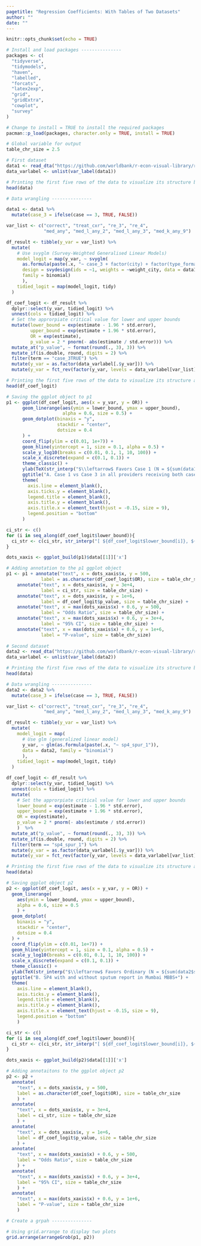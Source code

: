 ```yaml
---
pagetitle: "Regression Coefficients: With Tables of Two Datasets"
author: ""
date: ""
---
```


```r
knitr::opts_chunk$set(echo = TRUE)
```

```r
# Install and load packages ---------------
packages <- c(
  "tidyverse",
  "tidymodels",
  "haven",
  "labelled",
  "forcats",
  "latex2exp",
  "grid",
  "gridExtra",
  "cowplot",
  "survey"
)

# Change to install = TRUE to install the required packages
pacman::p_load(packages, character.only = TRUE, install = TRUE)

# Global variable for output
table_chr_size = 2.5

# First dataset
data1 <- read_dta("https://github.com/worldbank/r-econ-visual-library/raw/master/Library/Data/METable2data.dta")
data_varlabel <- unlist(var_label(data1))

# Printing the first five rows of the data to visualize its structure before data wrangling
head(data)

# Data wrangling ---------------

data1 <- data1 %>%
  mutate(case_3 = ifelse(case == 3, TRUE, FALSE))

var_list <- c("correct", "treat_cxr", "re_3", "re_4", 
              "med_any", "med_l_any_2", "med_l_any_3", "med_k_any_9")

df_result <- tibble(y_var = var_list) %>%
  mutate(
    # Use svyglm (Survey-Weighted Generalised Linear Models) 
    model_logit = map(y_var, ~ svyglm(
      as.formula(paste(.x, "~ case_3 + factor(city) + factor(type_formal)")), 
      design = svydesign(ids = ~1, weights = ~weight_city, data = data1), 
      family = binomial)
      ),
    tidied_logit = map(model_logit, tidy)
  )

df_coef_logit <- df_result %>%
  dplyr::select(y_var, tidied_logit) %>%
  unnest(cols = tidied_logit) %>%
  # Set the approrpiate critical value for lower and upper bounds
  mutate(lower_bound = exp(estimate - 1.96 * std.error),
         upper_bound = exp(estimate + 1.96 * std.error),
         OR = exp(estimate),
         p_value = 2 * pnorm(- abs(estimate / std.error))) %>%
  mutate_at("p_value", ~ format(round(., 3), 3)) %>%
  mutate_if(is.double, round, digits = 2) %>%
  filter(term == "case_3TRUE") %>%
  mutate(y_var = as.factor(data_varlabel[.$y_var])) %>%
  mutate(y_var = fct_rev(factor(y_var, levels = data_varlabel[var_list])))

# Printing the first five rows of the data to visualize its structure after data wrangling
head(df_coef_logit)

# Saving the ggplot object to p1
p1 <- ggplot(df_coef_logit, aes(x = y_var, y = OR)) + 
      geom_linerange(aes(ymin = lower_bound, ymax = upper_bound), 
                     alpha = 0.6, size = 0.5) +
      geom_dotplot(binaxis = "y", 
                   stackdir = "center",
                   dotsize = 0.4
      ) +
      coord_flip(ylim = c(0.01, 1e+7)) +
      geom_hline(yintercept = 1, size = 0.1, alpha = 0.5) +
      scale_y_log10(breaks = c(0.01, 0.1, 1, 10, 100)) +
      scale_x_discrete(expand = c(0.1, 0.1)) +
      theme_classic() +
      ylab(TeX(str_interp("$\\leftarrow$ Favors Case 1 (N = ${sum(data1$case_3 == FALSE)}) $\\;\\;\\;\\;\\;\\;$  Favors Privte  (N = ${sum(data1$case_3 == TRUE)})$\\rightarrow$ \n"))) +
      ggtitle("A. Case 1 vs Case 3 in all providers receiving both cases") +
      theme(
        axis.line = element_blank(),
        axis.ticks.y = element_blank(),
        legend.title = element_blank(),
        axis.title.y = element_blank(),
        axis.title.x = element_text(hjust = -0.15, size = 9),
        legend.position = "bottom"
      )

ci_str <- c()
for (i in seq_along(df_coef_logit$lower_bound)){
  ci_str <- c(ci_str, str_interp("[ ${df_coef_logit$lower_bound[i]}, ${df_coef_logit$upper_bound[i]} ]"))
}

dots_xaxis <- ggplot_build(p1)$data[[1]]['x']

# Adding annotation to the p1 ggplot object
p1 <- p1 + annotate("text", x = dots_xaxis$x, y = 500,
             label = as.character(df_coef_logit$OR), size = table_chr_size) +
    annotate("text", x = dots_xaxis$x, y = 3e+4,
             label = ci_str, size = table_chr_size) +
    annotate("text", x = dots_xaxis$x, y = 1e+6,
             label = df_coef_logit$p_value, size = table_chr_size) +
    annotate("text", x = max(dots_xaxis$x) + 0.6, y = 500,
             label = "Odds Ratio", size = table_chr_size) +
    annotate("text", x = max(dots_xaxis$x) + 0.6, y = 3e+4,
             label = "95% CI", size = table_chr_size) +
    annotate("text", x = max(dots_xaxis$x) + 0.6, y = 1e+6,
             label = "P-value", size = table_chr_size)
  
# Second dataset
data2 <- read_dta("https://github.com/worldbank/r-econ-visual-library/raw/master/Library/Data/METable2data2.dta")
data_varlabel <- unlist(var_label(data2))

# Printing the first five rows of the data to visualize its structure before data wrangling
head(data)

# Data wrangling ---------------
data2 <- data2 %>%
  mutate(case_3 = ifelse(case == 3, TRUE, FALSE))

var_list <- c("correct", "treat_cxr", "re_3", "re_4", 
              "med_any", "med_l_any_2", "med_l_any_3", "med_k_any_9")

df_result <- tibble(y_var = var_list) %>%
  mutate(
    model_logit = map(
      # Use glm (generalized linear model)
      y_var, ~ glm(as.formula(paste(.x, "~ sp4_spur_1")), 
      data = data2, family = "binomial")
      ),
    tidied_logit = map(model_logit, tidy)
  )

df_coef_logit <- df_result %>%
  dplyr::select(y_var, tidied_logit) %>%
  unnest(cols = tidied_logit) %>%
  mutate(
    # Set the approrpiate critical value for lower and upper bounds
    lower_bound = exp(estimate - 1.96 * std.error),
    upper_bound = exp(estimate + 1.96 * std.error),
    OR = exp(estimate),
    p_value = 2 * pnorm(- abs(estimate / std.error))
    )  %>%
  mutate_at("p_value", ~ format(round(., 3), 3)) %>%
  mutate_if(is.double, round, digits = 2) %>%
  filter(term == "sp4_spur_1") %>%
  mutate(y_var = as.factor(data_varlabel[.$y_var])) %>%
  mutate(y_var = fct_rev(factor(y_var, levels = data_varlabel[var_list])))

# Printing the first five rows of the data to visualize its structure after data wrangling
head(data)

# Saving ggplot object p2
p2 <- ggplot(df_coef_logit, aes(x = y_var, y = OR)) + 
  geom_linerange(
    aes(ymin = lower_bound, ymax = upper_bound), 
    alpha = 0.6, size = 0.5
    ) +
  geom_dotplot(
    binaxis = "y", 
    stackdir = "center",
    dotsize = 0.4
  ) +
  coord_flip(ylim = c(0.01, 1e+7)) +
  geom_hline(yintercept = 1, size = 0.1, alpha = 0.5) +
  scale_y_log10(breaks = c(0.01, 0.1, 1, 10, 100)) +
  scale_x_discrete(expand = c(0.1, 0.1)) +
  theme_classic() +
  ylab(TeX(str_interp("$\\leftarrow$ Favors Ordinary (N = ${sum(data2$sp4_spur_1 == 1)}) $\\;\\;\\;\\;\\;\\;$  Favors Privte  (N = ${sum(data2$sp4_spur_1 == 0)})$\\rightarrow$ \n"))) +
  ggtitle("B. SP4 with and without sputum report in Mumbai MBBS+") +
  theme(
    axis.line = element_blank(),
    axis.ticks.y = element_blank(),
    legend.title = element_blank(),
    axis.title.y = element_blank(),
    axis.title.x = element_text(hjust = -0.15, size = 9),
    legend.position = "bottom"
    )

ci_str <- c()
for (i in seq_along(df_coef_logit$lower_bound)){
  ci_str <- c(ci_str, str_interp("[ ${df_coef_logit$lower_bound[i]}, ${df_coef_logit$upper_bound[i]} ]"))
}

dots_xaxis <- ggplot_build(p2)$data[[1]]['x']

# Adding annotaitons to the ggplot object p2
p2 <- p2 + 
  annotate(
    "text", x = dots_xaxis$x, y = 500,
    label = as.character(df_coef_logit$OR), size = table_chr_size
    ) +
  annotate(
    "text", x = dots_xaxis$x, y = 3e+4,
    label = ci_str, size = table_chr_size
    ) +
  annotate(
    "text", x = dots_xaxis$x, y = 1e+6,
    label = df_coef_logit$p_value, size = table_chr_size
    ) +
  annotate(
    "text", x = max(dots_xaxis$x) + 0.6, y = 500,
    label = "Odds Ratio", size = table_chr_size
    ) +
  annotate(
    "text", x = max(dots_xaxis$x) + 0.6, y = 3e+4,
    label = "95% CI", size = table_chr_size
    ) +
  annotate(
    "text", x = max(dots_xaxis$x) + 0.6, y = 1e+6,
    label = "P-value", size = table_chr_size
    )

# Create a grpah ---------------

# Using grid.arrange to display two plots
grid.arrange(arrangeGrob(p1, p2))

```
